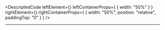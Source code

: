 
<DescriptedCode
  leftElement={<RoleEndpointDescLeft />}
  leftContainerProps={
    {
      width: "50%"
    }
  }
  rightElement={<RoleEndpointDescRight />}
  rightContainerProps={
    {
      width: "50%",
      position: "relative",
      paddingTop: "0"
    }
  }
/>

---
